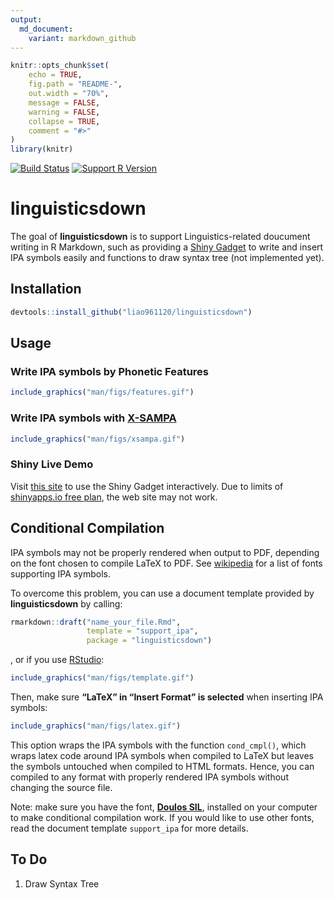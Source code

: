 ```yaml
---
output:
  md_document:
    variant: markdown_github
---
```


<!-- README.md is generated from README.Rmd. Please edit that file -->

```r
knitr::opts_chunk$set(
	echo = TRUE,
	fig.path = "README-",
	out.width = "70%",
	message = FALSE,
	warning = FALSE,
	collapse = TRUE,
	comment = "#>"
)
library(knitr)
```

[![Build Status](https://travis-ci.org/liao961120/linguisticsdown.svg?branch=master)](https://travis-ci.org/liao961120/linguisticsdown)
[![Support R Version](https://img.shields.io/badge/R-≥%203.4.0-blue.svg)](https://cran.r-project.org/)

# linguisticsdown

The goal of **linguisticsdown** is to support Linguistics-related doucument writing in R Markdown, such as providing a [Shiny Gadget](https://shiny.rstudio.com/articles/gadgets.html) to write and insert IPA symbols easily and functions to draw syntax tree (not implemented yet).

## Installation
```r
devtools::install_github("liao961120/linguisticsdown")
```

## Usage

### Write IPA symbols by Phonetic Features

```r
include_graphics("man/figs/features.gif")
```

### Write IPA symbols with [X-SAMPA](https://en.wikipedia.org/wiki/X-SAMPA)

```r
include_graphics("man/figs/xsampa.gif")
```

### Shiny Live Demo

Visit [this site](https://liao961120.shinyapps.io/IPA-Easily-Written/) to use the Shiny Gadget interactively. Due to limits of [shinyapps.io free plan](https://support.rstudio.com/hc/en-us/articles/217592947-What-are-the-limits-of-the-shinyapps-io-Free-plan-), the web site may not work.


## Conditional Compilation

IPA symbols may not be properly rendered when output to PDF,
depending on the font chosen to compile LaTeX to PDF. 
See [wikipedia](https://en.wikipedia.org/wiki/International_Phonetic_Alphabet#Typefaces) for a list of fonts supporting IPA symbols.

To overcome this problem, you can use a document template provided by **linguisticsdown** by calling:
```r
rmarkdown::draft("name_your_file.Rmd",
                 template = "support_ipa",
                 package = "linguisticsdown")
```

, or if you use [RStudio](https://www.rstudio.com/):

```r
include_graphics("man/figs/template.gif")
```

Then, make sure **"LaTeX" in "Insert Format" is selected** when inserting IPA symbols:

```r
include_graphics("man/figs/latex.gif")
```

This option wraps the IPA symbols with the function
`cond_cmpl()`, which wraps latex code around IPA symbols when
compiled to LaTeX but leaves the symbols untouched
when compiled to HTML formats.
Hence, you can compiled to any format with properly rendered
IPA symbols without changing the source file.

Note: make sure you have the font, [**Doulos SIL**](https://software.sil.org/doulos/download/), installed on your computer to make conditional compilation work.
If you would like to use other fonts, read the document
template `support_ipa` for more details.



## To Do

1. Draw Syntax Tree

